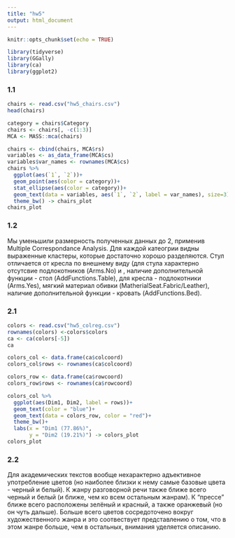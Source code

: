 ```yaml
---
title: "hw5"
output: html_document
---
```


```r
knitr::opts_chunk$set(echo = TRUE)
```

```r
library(tidyverse)
library(GGally)
library(ca)
library(ggplot2)
```

### 1.1
```r
chairs <- read.csv("hw5_chairs.csv")
head(chairs)
```
```r
category = chairs$Category
chairs <- chairs[, -c(1:3)]
MCA <- MASS::mca(chairs)
```

```r
chairs <- cbind(chairs, MCA$rs)
variables <- as_data_frame(MCA$cs)
variables$var_names <- rownames(MCA$cs)
chairs %>% 
  ggplot(aes(`1`, `2`))+
  geom_point(aes(color = category))+
  stat_ellipse(aes(color = category))+
  geom_text(data = variables, aes(`1`, `2`, label = var_names), size=3)
  theme_bw() -> chairs_plot
chairs_plot
```
### 1.2
Мы уменьшили размерность полученных данных до 2, применив Multiple Correspondance Analysis. Для каждой катеогрии видны выраженные кластеры, которые достаточно хорошо разделяются. Стул отличается от кресла по внешнему виду (для стула характерно отсутсвие подлокотников (Arms.No) и , наличие дополнительной функции - стол (AddFunctions.Table), для кресла - подлокотники (Arms.Yes), мягкий материал обивки (MatherialSeat.Fabric/Leather), наличие дополнительной функции - кровать (AddFunctions.Bed). 

### 2.1
```r
colors <- read.csv("hw5_colreg.csv")
rownames(colors) <-colors$colors
ca <- ca(colors[-5])
ca
```
```r
colors_col <- data.frame(ca$colcoord)
colors_col$rows <- rownames(ca$colcoord)

colors_row <- data.frame(ca$rowcoord)
colors_row$rows <- rownames(ca$rowcoord)

colors_col %>% 
  ggplot(aes(Dim1, Dim2, label = rows))+
  geom_text(color = "blue")+
  geom_text(data = colors_row, color = "red")+
  theme_bw()+
  labs(x = "Dim1 (77.86%)",
       y = "Dim2 (19.21%)") -> colors_plot
colors_plot
```

### 2.2
Для академических текстов вообще нехарактерно адъективное употребление цветов (но наиболее близки к нему самые базовые цвета - черный и белый). К жанру разговорной речи также ближе всего черный и белый (и ближе, чем ко всем остальным жанрам). К "прессе" ближе всего расположены зелёный и красный, а также оранжевый (но он чуть дальше). Больше всего цветов сосредоточено вокруг художественного жанра и это соотвествует представлению о том, что в этом жанре больше, чем в остальных, внимания уделяется описанию.